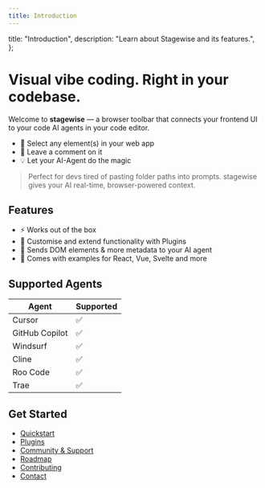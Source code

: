 ```yaml
---
title: Introduction
---
```


  title: "Introduction",
  description: "Learn about Stagewise and its features.",
};

# Visual vibe coding. Right in your codebase.

Welcome to **stagewise** — a browser toolbar that connects your frontend UI to your code AI agents in your code editor.

- 🧠 Select any element(s) in your web app
- 💬 Leave a comment on it
- 💡 Let your AI-Agent do the magic

> Perfect for devs tired of pasting folder paths into prompts. stagewise gives your AI real-time, browser-powered context.

## Features

- ⚡ Works out of the box
- 🧩 Customise and extend functionality with Plugins
- 🧠 Sends DOM elements & more metadata to your AI agent
- 🧪 Comes with examples for React, Vue, Svelte and more

## Supported Agents

| Agent           | Supported      |
| --------------- | -------------- |
| Cursor          | ✅             |
| GitHub Copilot  | ✅             |
| Windsurf        | ✅             |
| Cline           | ✅             |
| Roo Code        | ✅             |
| Trae            | ✅             |

## Get Started

- [Quickstart](./docs/quickstart)
- [Plugins](./docs/plugins)
- [Community & Support](./docs/community)
- [Roadmap](./docs/roadmap)
- [Contributing](./docs/contributing)
- [Contact](./docs/contact)
